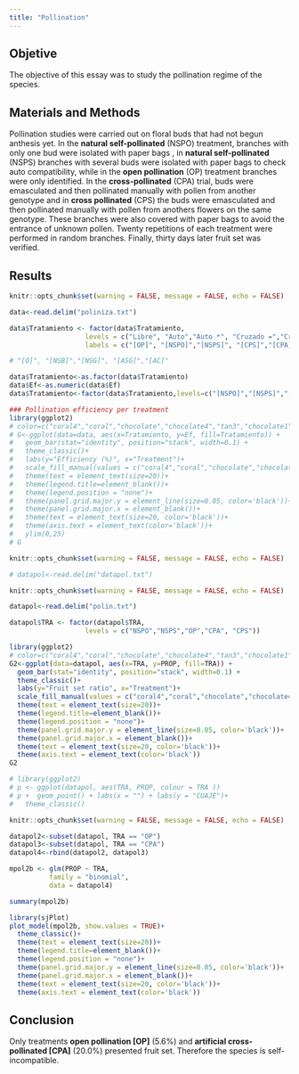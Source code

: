 ```yaml
---
title: "Pollination"
---
```


## Objetive

The objective of this essay was to study the pollination regime of the species.

## Materials and Methods

Pollination studies were carried out on floral buds that had not begun anthesis yet. In the **natural self-pollinated** (NSPO) treatment, branches with only one bud were isolated with paper bags , in **natural self-pollinated** (NSPS) branches with several buds were isolated with paper bags to check auto compatibility, while in the **open pollination** (OP) treatment branches were only identified. In the **cross-pollinated** (CPA) trial, buds were emasculated and then pollinated manually with pollen from another genotype and in **cross pollinated** (CPS) the buds were emasculated and then pollinated manually with pollen from anothers flowers on the same genotype. These branches were also covered with paper bags to avoid the entrance of unknown pollen. Twenty repetitions of each treatment were performed in random branches. Finally, thirty days later fruit set was verified.
 
## Results


```r
knitr::opts_chunk$set(warning = FALSE, message = FALSE, echo = FALSE)

data<-read.delim("poliniza.txt")

data$Tratamiento <- factor(data$Tratamiento,
                   levels = c("Libre", "Auto","Auto *", "Cruzado =","Cruzado *"),
                   labels = c("[OP]", "[NSPO]","[NSPS]", "[CPS]","[CPA]"))

# "[O]", "[NSB]","[NSG]", "[ASG]","[AC]"

data$Tratamiento<-as.factor(data$Tratamiento)
data$Ef<-as.numeric(data$Ef)
data$Tratamiento<-factor(data$Tratamiento,levels=c("[NSPO]","[NSPS]","[OP]","[CPA]", "[CPS]"))

### Pollination efficiency per treatment
library(ggplot2)
# color=c("coral4","coral","chocolate","chocolate4","tan3","chocolate1")
# G<-ggplot(data=data, aes(x=Tratamiento, y=Ef, fill=Tratamiento)) +
#   geom_bar(stat="identity", position="stack", width=0.1) +
#   theme_classic()+
#   labs(y="Efficiency (%)", x="Treatment")+
#   scale_fill_manual(values = c("coral4","coral","chocolate","chocolate4","tan3"))+
#   theme(text = element_text(size=20))+
#   theme(legend.title=element_blank())+
#   theme(legend.position = "none")+
#   theme(panel.grid.major.y = element_line(size=0.05, color='black'))+
#   theme(panel.grid.major.x = element_blank())+
#   theme(text = element_text(size=20, color='black'))+
#   theme(axis.text = element_text(color='black'))+
#   ylim(0,25)
# G
```

```r
knitr::opts_chunk$set(warning = FALSE, message = FALSE, echo = FALSE)

# datapol<-read.delim("datapol.txt")

```

```r
knitr::opts_chunk$set(warning = FALSE, message = FALSE, echo = FALSE)

datapol<-read.delim("polin.txt")

datapol$TRA <- factor(datapol$TRA,
                   levels = c("NSPO","NSPS","OP","CPA", "CPS"))

library(ggplot2)
# color=c("coral4","coral","chocolate","chocolate4","tan3","chocolate1")
G2<-ggplot(data=datapol, aes(x=TRA, y=PROP, fill=TRA)) +
  geom_bar(stat="identity", position="stack", width=0.1) +
  theme_classic()+
  labs(y="Fruit set ratio", x="Treatment")+
  scale_fill_manual(values = c("coral4","coral","chocolate","chocolate4","tan3"))+
  theme(text = element_text(size=20))+
  theme(legend.title=element_blank())+
  theme(legend.position = "none")+
  theme(panel.grid.major.y = element_line(size=0.05, color='black'))+
  theme(panel.grid.major.x = element_blank())+
  theme(text = element_text(size=20, color='black'))+
  theme(axis.text = element_text(color='black'))
G2

# library(ggplot2)
# p <- ggplot(datapol, aes(TRA, PROP, colour = TRA ))
# p +  geom_point() + labs(x = "") + labs(y = "CUAJE")+
#   theme_classic()

```

```r
knitr::opts_chunk$set(warning = FALSE, message = FALSE, echo = FALSE)

datapol2<-subset(datapol, TRA == "OP")
datapol3<-subset(datapol, TRA == "CPA")
datapol4<-rbind(datapol2, datapol3)

mpol2b <- glm(PROP ~ TRA,
          family = "binomial",
          data = datapol4)

summary(mpol2b)

library(sjPlot)
plot_model(mpol2b, show.values = TRUE)+
  theme_classic()+
  theme(text = element_text(size=20))+
  theme(legend.title=element_blank())+
  theme(legend.position = "none")+
  theme(panel.grid.major.y = element_line(size=0.05, color='black'))+
  theme(panel.grid.major.x = element_blank())+
  theme(text = element_text(size=20, color='black'))+
  theme(axis.text = element_text(color='black'))


```


## Conclusion

Only treatments **open pollination [OP]** (5.6%) and **artificial cross-pollinated [CPA]** (20.0%) presented fruit set. Therefore the species is self-incompatible.